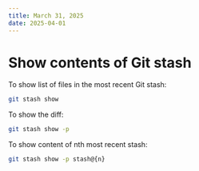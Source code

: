 ```yaml
---
title: March 31, 2025
date: 2025-04-01
---
```


# Show contents of Git stash

To show list of files in the most recent Git stash:

```bash
git stash show
```

To show the diff:

```bash
git stash show -p
```

To show content of nth most recent stash:

```bash
git stash show -p stash@{n}
```
